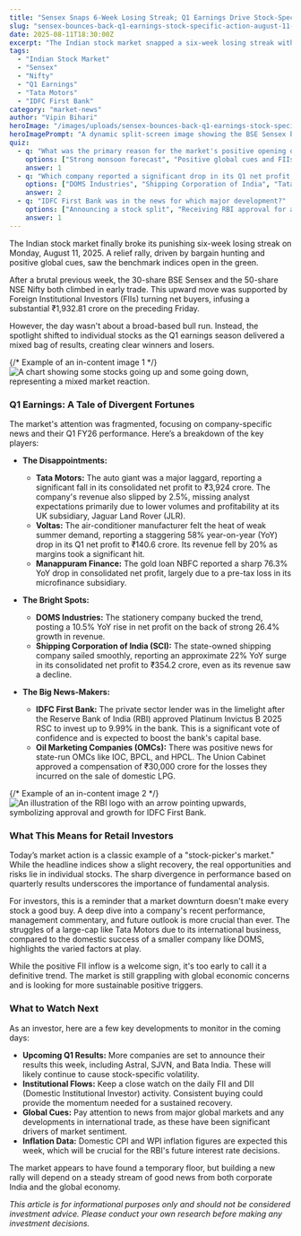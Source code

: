 ```yaml
---
title: "Sensex Snaps 6-Week Losing Streak; Q1 Earnings Drive Stock-Specific Action"
slug: "sensex-bounces-back-q1-earnings-stock-specific-action-august-11-2025"
date: 2025-08-11T18:30:00Z
excerpt: "The Indian stock market snapped a six-week losing streak with a relief rally on Monday as investors hunted for bargains. While the broader market showed signs of recovery, the real action was in individual stocks reacting to a mixed bag of Q1 earnings reports."
tags:
  - "Indian Stock Market"
  - "Sensex"
  - "Nifty"
  - "Q1 Earnings"
  - "Tata Motors"
  - "IDFC First Bank"
category: "market-news"
author: "Vipin Bihari"
heroImage: "/images/uploads/sensex-bounces-back-q1-earnings-stock-specific-action-august-11-2025/hero-image.jpg"
heroImagePrompt: "A dynamic split-screen image showing the BSE Sensex building on one side with a green upward arrow, and a collage of company logos like Tata Motors and IDFC First Bank on the other, representing a market influenced by corporate earnings."
quiz:
  - q: "What was the primary reason for the market's positive opening on August 11, 2025?"
    options: ["Strong monsoon forecast", "Positive global cues and FIIs turning net buyers", "A sudden drop in oil prices"]
    answer: 1
  - q: "Which company reported a significant drop in its Q1 net profit, impacting its stock?"
    options: ["DOMS Industries", "Shipping Corporation of India", "Tata Motors"]
    answer: 2
  - q: "IDFC First Bank was in the news for which major development?"
    options: ["Announcing a stock split", "Receiving RBI approval for a large investment", "Acquiring a smaller fintech company"]
    answer: 1
---
```


The Indian stock market finally broke its punishing six-week losing streak on Monday, August 11, 2025. A relief rally, driven by bargain hunting and positive global cues, saw the benchmark indices open in the green.

After a brutal previous week, the 30-share BSE Sensex and the 50-share NSE Nifty both climbed in early trade. This upward move was supported by Foreign Institutional Investors (FIIs) turning net buyers, infusing a substantial ₹1,932.81 crore on the preceding Friday.

However, the day wasn't about a broad-based bull run. Instead, the spotlight shifted to individual stocks as the Q1 earnings season delivered a mixed bag of results, creating clear winners and losers.

{/*  Example of an in-content image 1  */}
![A chart showing some stocks going up and some going down, representing a mixed market reaction.](/images/uploads/sensex-bounces-back-q1-earnings-stock-specific-action-august-11-2025/q1-earnings-reaction.png)

### Q1 Earnings: A Tale of Divergent Fortunes

The market's attention was fragmented, focusing on company-specific news and their Q1 FY26 performance. Here’s a breakdown of the key players:

*   **The Disappointments:**
    *   **Tata Motors:** The auto giant was a major laggard, reporting a significant fall in its consolidated net profit to ₹3,924 crore. The company's revenue also slipped by 2.5%, missing analyst expectations primarily due to lower volumes and profitability at its UK subsidiary, Jaguar Land Rover (JLR).
    *   **Voltas:** The air-conditioner manufacturer felt the heat of weak summer demand, reporting a staggering 58% year-on-year (YoY) drop in its Q1 net profit to ₹140.6 crore. Its revenue fell by 20% as margins took a significant hit.
    *   **Manappuram Finance:** The gold loan NBFC reported a sharp 76.3% YoY drop in consolidated net profit, largely due to a pre-tax loss in its microfinance subsidiary.

*   **The Bright Spots:**
    *   **DOMS Industries:** The stationery company bucked the trend, posting a 10.5% YoY rise in net profit on the back of strong 26.4% growth in revenue.
    *   **Shipping Corporation of India (SCI):** The state-owned shipping company sailed smoothly, reporting an approximate 22% YoY surge in its consolidated net profit to ₹354.2 crore, even as its revenue saw a decline.

*   **The Big News-Makers:**
    *   **IDFC First Bank:** The private sector lender was in the limelight after the Reserve Bank of India (RBI) approved Platinum Invictus B 2025 RSC to invest up to 9.99% in the bank. This is a significant vote of confidence and is expected to boost the bank's capital base.
    *   **Oil Marketing Companies (OMCs):** There was positive news for state-run OMCs like IOC, BPCL, and HPCL. The Union Cabinet approved a compensation of ₹30,000 crore for the losses they incurred on the sale of domestic LPG.

{/*  Example of an in-content image 2  */}
![An illustration of the RBI logo with an arrow pointing upwards, symbolizing approval and growth for IDFC First Bank.](/images/uploads/sensex-bounces-back-q1-earnings-stock-specific-action-august-11-2025/rbi-approval-idfc.png)

### What This Means for Retail Investors

Today’s market action is a classic example of a "stock-picker's market." While the headline indices show a slight recovery, the real opportunities and risks lie in individual stocks. The sharp divergence in performance based on quarterly results underscores the importance of fundamental analysis.

For investors, this is a reminder that a market downturn doesn't make every stock a good buy. A deep dive into a company's recent performance, management commentary, and future outlook is more crucial than ever. The struggles of a large-cap like Tata Motors due to its international business, compared to the domestic success of a smaller company like DOMS, highlights the varied factors at play.

While the positive FII inflow is a welcome sign, it's too early to call it a definitive trend. The market is still grappling with global economic concerns and is looking for more sustainable positive triggers.

### What to Watch Next

As an investor, here are a few key developments to monitor in the coming days:

*   **Upcoming Q1 Results:** More companies are set to announce their results this week, including Astral, SJVN, and Bata India. These will likely continue to cause stock-specific volatility.
*   **Institutional Flows:** Keep a close watch on the daily FII and DII (Domestic Institutional Investor) activity. Consistent buying could provide the momentum needed for a sustained recovery.
*   **Global Cues:** Pay attention to news from major global markets and any developments in international trade, as these have been significant drivers of market sentiment.
*   **Inflation Data:** Domestic CPI and WPI inflation figures are expected this week, which will be crucial for the RBI's future interest rate decisions.

The market appears to have found a temporary floor, but building a new rally will depend on a steady stream of good news from both corporate India and the global economy.

*This article is for informational purposes only and should not be considered investment advice. Please conduct your own research before making any investment decisions.*